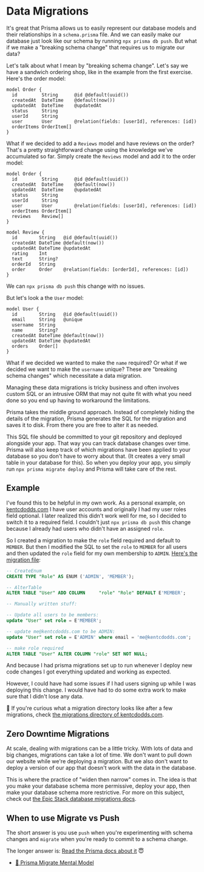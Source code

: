 # Data Migrations

<EpicVideo url="https://www.epicweb.dev/workshops/data-modeling-deep-dive/data-migrations/intro-to-data-migrations" />

It's great that Prisma allows us to easily represent our database models and
their relationships in a `schema.prisma` file. And we can easily make our
database just look like our schema by running `npx prisma db push`. But what
if we make a "breaking schema change" that requires us to migrate our data?

Let's talk about what I mean by "breaking schema change". Let's say we have a
sandwich ordering shop, like in the example from the first exercise. Here's the
order model:

```prisma nocopy
model Order {
  id         String      @id @default(uuid())
  createdAt  DateTime    @default(now())
  updatedAt  DateTime    @updatedAt
  status     String
  userId     String
  user       User        @relation(fields: [userId], references: [id])
  orderItems OrderItem[]
}
```

What if we decided to add a `Reviews` model and have reviews on the order?
That's a pretty straightforward change using the knowledge we've accumulated so
far. Simply create the `Reviews` model and add it to the order model:

```prisma nocopy add=9,12-20
model Order {
  id         String      @id @default(uuid())
  createdAt  DateTime    @default(now())
  updatedAt  DateTime    @updatedAt
  status     String
  userId     String
  user       User        @relation(fields: [userId], references: [id])
  orderItems OrderItem[]
  reviews    Review[]
}

model Review {
  id        String   @id @default(uuid())
  createdAt DateTime @default(now())
  updatedAt DateTime @updatedAt
  rating    Int
  text      String?
  orderId   String
  order     Order    @relation(fields: [orderId], references: [id])
}
```

We can `npx prisma db push` this change with no issues.

But let's look a the `User` model:

```prisma nocopy
model User {
  id        String   @id @default(uuid())
  email     String   @unique
  username  String
  name      String?
  createdAt DateTime @default(now())
  updatedAt DateTime @updatedAt
  orders    Order[]
}
```

What if we decided we wanted to make the `name` required? Or what if we decided
we want to make the `username` unique? These are "breaking schema changes" which
necessitate a data migration.

Managing these data migrations is tricky business and often involves custom SQL
or an intrusive ORM that may not quite fit with what you need done so you end up
having to workaround the limitations.

Prisma takes the middle ground approach. Instead of completely hiding the
details of the migration, Prisma generates the SQL for the migration and saves
it to disk. From there you are free to alter it as needed.

This SQL file should be committed to your git repository and deployed alongside
your app. That way you can track database changes over time. Prisma will also
keep track of which migrations have been applied to your database so you don't
have to worry about that. (It creates a very small table in your database for
this). So when you deploy your app, you simply run `npx prisma migrate deploy`
and Prisma will take care of the rest.

## Example

I've found this to be helpful in my own work. As a personal example, on
[kentcdodds.com](https://kentcdodds.com) I have user accounts and originally I
had my user roles field optional. I later realized this didn't work well for me,
so I decided to switch it to a required field. I couldn't just
`npx prisma db push` this change because I already had users who didn't have an
assigned `role`.

So I created a migration to make the `role` field required and default to
`MEMBER`. But then I modified the SQL to set the `role` to `MEMBER` for all
users and then updated the `role` field for my own membership to `ADMIN`.
[Here's the migration file](https://github.com/kentcdodds/kentcdodds.com/blob/df747c1583000f0f780b21d53efe819c38088893/prisma/migrations/20210608020151_user_roles/migration.sql):

```sql nocopy
-- CreateEnum
CREATE TYPE "Role" AS ENUM ('ADMIN', 'MEMBER');

-- AlterTable
ALTER TABLE "User" ADD COLUMN     "role" "Role" DEFAULT E'MEMBER';

-- Manually written stuff:

-- Update all users to be members:
update "User" set role = E'MEMBER';

-- update me@kentcdodds.com to be ADMIN:
update "User" set role = E'ADMIN' where email = 'me@kentcdodds.com';

-- make role required
ALTER TABLE "User" ALTER COLUMN "role" SET NOT NULL;
```

And because I had prisma migrations set up to run whenever I deploy new code
changes I got everything updated and working as expected.

However, I could have had some issues if I had users signing up while I was
deploying this change. I would have had to do some extra work to make sure that
I didn't lose any data.

🦉 If you're curious what a migration directory looks like after a few
migrations, check
[the migrations directory of kentcdodds.com](https://github.com/kentcdodds/kentcdodds.com/tree/df747c1583000f0f780b21d53efe819c38088893/prisma/migrations).

## Zero Downtime Migrations

At scale, dealing with migrations can be a little tricky. With lots of data and
big changes, migrations can take a lot of time. We don't want to pull down our
website while we're deploying a migration. But we also don't want to deploy a
version of our app that doesn't work with the data in the database.

This is where the practice of "widen then narrow" comes in. The idea is that you
make your database schema more permissive, deploy your app, then make your
database schema more restrictive. For more on this subject, check out
[the Epic Stack database migrations docs](https://github.com/epicweb-dev/epic-stack/blob/main/docs/database.md#migrations).

## When to use Migrate vs Push

The short answer is you use `push` when you're experimenting with schema changes
and `migrate` when you're ready to commit to a schema change.

The longer answer is:
[Read the Prisma docs about it](https://www.prisma.io/docs/concepts/components/prisma-migrate/db-push) 😇

- [📜 Prisma Migrate Mental Model](https://www.prisma.io/docs/concepts/components/prisma-migrate/mental-model)
